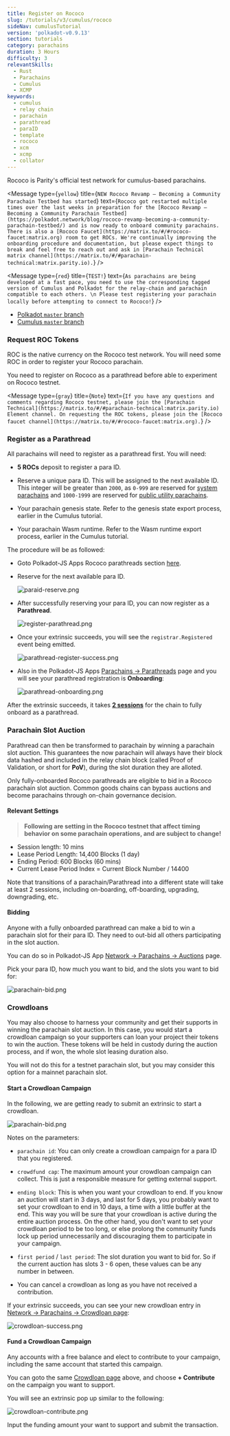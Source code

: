 ```yaml
---
title: Register on Rococo
slug: /tutorials/v3/cumulus/rococo
sideNav: cumulusTutorial
version: 'polkadot-v0.9.13'
section: tutorials
category: parachains
duration: 3 Hours
difficulty: 3
relevantSkills:
  - Rust
  - Parachains
  - Cumulus
  - XCMP
keywords:
  - cumulus
  - relay chain
  - parachain
  - parathread
  - paraID
  - template
  - rococo
  - xcm
  - xcmp
  - collator
---
```


Rococo is Parity's official test network for cumulus-based parachains.

<Message
  type={`yellow`}
  title={`NEW Rococo Revamp – Becoming a Community Parachain Testbed has started`}
  text={`
Rococo got restarted multiple times over the last weeks in preparation for the [Rococo Revamp – Becoming a Community Parachain Testbed](https://polkadot.network/blog/rococo-revamp-becoming-a-community-parachain-testbed/) and is now ready to onboard community parachains. There is also a [Rococo Faucet](https://matrix.to/#/#rococo-faucet:matrix.org) room to get ROCs. We're continually improving the onboarding procedure and documentation, but please expect things to break and feel free to reach out and ask in [Parachain Technical matrix channel](https://matrix.to/#/#parachain-technical:matrix.parity.io).
`}
/>

<Message
  type={`red`}
  title={`TEST!`}
  text={`
As parachains are being developed at a fast pace, you need to use the corresponding tagged version of Cumulus and Polkadot for the relay-chain and parachain compatible to each others.
\n
Please test registering your parachain locally before attempting to connect to Rococo!
`}
/>

<!--
TODO:FIXME: once we open again, we need to update versions and instruct on how to
check what you need on a production network (maybe as a HTG)
https://github.com/substrate-developer-hub/substrate-docs/issues/241
-->

- [Polkadot `master` branch](https://github.com/paritytech/polkadot/tree/master)
- [Cumulus `master` branch](https://github.com/paritytech/cumulus/tree/master)

### Request ROC Tokens

ROC is the native currency on the Rococo test network.
You will need some ROC in order to register your Rococo parachain.

You need to register on Rococo as a parathread before able to experiment on Rococo testnet.

<Message
  type={`gray`}
  title={`Note`}
  text={`
If you have any questions and comments regarding Rococo testnet, please join the [Parachain Technical](https://matrix.to/#/#parachain-technical:matrix.parity.io) Element channel.
On requesting the ROC tokens, please join the [Rococo faucet channel](https://matrix.to/#/#rococo-faucet:matrix.org).
`}
/>

### Register as a Parathread

All parachains will need to register as a parathread first.
You will need:

- **5 ROCs** deposit to register a para ID.

- Reserve a unique para ID. This will be assigned to the next available ID.
  This integer will be greater than `2000`, as `0-999` are reserved for [system parachains](https://wiki.polkadot.network/docs/learn-common-goods#system-level-chains) and `1000-1999` are reserved for [public utility parachains](https://wiki.polkadot.network/docs/learn-common-goods#public-utility-chains).

- Your parachain genesis state.
  Refer to the genesis state export process, earlier in the Cumulus tutorial.

- Your parachain Wasm runtime.
  Refer to the Wasm runtime export process, earlier in the Cumulus tutorial.

The procedure will be as followed:

- Goto Polkadot-JS Apps Rococo parathreads section [here](https://polkadot.js.org/apps/?rpc=wss%3A%2F%2Frococo-rpc.polkadot.io#/parachains/parathreads).

- Reserve for the next available para ID.

  ![paraid-reserve.png](../../../../src/images/tutorials/09-cumulus/paraid-reserve.png)

- After successfully reserving your para ID, you can now register as a **Parathread**.

  ![register-parathread.png](../../../../src/images/tutorials/09-cumulus/register-parathread.png)

- Once your extrinsic succeeds, you will see the `registrar.Registered` event being emitted.

  ![parathread-register-success.png](../../../../src/images/tutorials/09-cumulus/parathread-register-success.png)

- Also in the Polkadot-JS Apps [Parachains -> Parathreads](https://polkadot.js.org/apps/#/parachains/parathreads) page and you will see your parathread registration is **Onboarding**:

  ![parathread-onboarding.png](../../../../src/images/tutorials/09-cumulus/parathread-onboarding.png)

After the extrinsic succeeds, it takes [**2 sessions**](#relevant-settings) for the chain to fully onboard as a parathread.

### Parachain Slot Auction

Parathread can then be transformed to parachain by winning a parachain slot auction.
This guarantees the now parachain will always have their block data hashed and included in the relay chain block (called Proof of Validation, or short for **PoV**), during the slot duration they are alloted.

Only fully-onboarded Rococo parathreads are eligible to bid in a Rococo parachain slot auction.
Common goods chains can bypass auctions and become parachains through on-chain governance decision.

#### Relevant Settings

> **Following are setting in the Rococo testnet that affect timing behavior on some parachain operations, and are subject to change!**

- Session length: 10 mins
- Lease Period Length: 14,400 Blocks (1 day)
- Ending Period: 600 Blocks (60 mins)
- Current Lease Period Index = Current Block Number / 14400

Note that transitions of a parachain/Parathread into a different state will take at least 2 sessions, including on-boarding, off-boarding, upgrading, downgrading, etc.

#### Bidding

Anyone with a fully onboarded parathread can make a bid to win a parachain slot for their para ID.
They need to out-bid all others participating in the slot auction.

You can do so in Polkadot-JS App [Network -> Parachains -> Auctions](https://polkadot.js.org/apps/?rpc=wss%3A%2F%2Frococo-rpc.polkadot.io#/parachains/auctions) page.

Pick your para ID, how much you want to bid, and the slots you want to bid for:

![parachain-bid.png](../../../../src/images/tutorials/09-cumulus/parachain-bid.png)

### Crowdloans

You may also choose to harness your community and get their supports in winning the parachain slot auction.
In this case, you would start a crowdloan campaign so your supporters can loan your project their tokens to win the auction.
These tokens will be held in custody during the auction process, and if won, the whole slot leasing duration also.

You will not do this for a testnet parachain slot, but you may consider this option for a mainnet parachain slot.

#### Start a Crowdloan Campaign

In the following, we are getting ready to submit an extrinsic to start a crowdloan.

![parachain-bid.png](../../../../src/images/tutorials/09-cumulus/parachain-crowdloan.png)

Notes on the parameters:

- `parachain id`: You can only create a crowdloan campaign for a para ID that you registered.

- `crowdfund cap`: The maximum amount your crowdloan campaign can collect.
  This is just a responsible measure for getting external support.

- `ending block`: This is when you want your crowdloan to end.
  If you know an auction will start in 3 days, and last for 5 days, you probably want to set your crowdloan to end in 10 days, a time with a little buffer at the end.
  This way you will be sure that your crowdloan is active during the entire auction process.
  On the other hand, you don't want to set your crowdloan period to be too long, or else prolong the community funds lock up period unnecessarily and discouraging them to participate in your campaign.

- `first period` / `last period`: The slot duration you want to bid for.
  So if the current auction has slots 3 - 6 open, these values can be any number in between.

- You can cancel a crowdloan as long as you have not received a contribution.

If your extrinsic succeeds, you can see your new crowdloan entry in [Network -> Parachains -> Crowdloan page](https://polkadot.js.org/apps/#/parachains/crowdloan):

![crowdloan-success.png](../../../../src/images/tutorials/09-cumulus/crowdloan-success.png)

#### Fund a Crowdloan Campaign

Any accounts with a free balance and elect to contribute to your campaign, including the same account that started this campaign.

You can goto the same [Crowdloan page](https://polkadot.js.org/apps/#/parachains/crowdloan) above, and choose **+ Contribute** on the campaign you want to support.

You will see an extrinsic pop up similar to the following:

![crowdloan-contribute.png](../../../../src/images/tutorials/09-cumulus/crowdloan-contribute.png)

Input the funding amount your want to support and submit the transaction.
